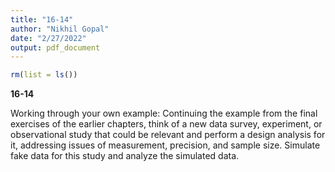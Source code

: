 ```yaml
---
title: "16-14"
author: "Nikhil Gopal"
date: "2/27/2022"
output: pdf_document
---
```



```r
rm(list = ls())
```

**16-14**

Working through your own example: Continuing the example from the final exercises of the
earlier chapters, think of a new data survey, experiment, or observational study that could be relevant and perform a design analysis for it, addressing issues of measurement, precision, and sample size. Simulate fake data for this study and analyze the simulated data.
